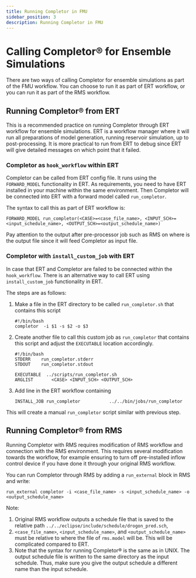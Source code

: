 ```yaml
---
title: Running Completor in FMU
sidebar_position: 3
description: Running Completor in FMU
---
```


# Calling Completor® for Ensemble Simulations
There are two ways of calling Completor for ensemble simulations as part of the FMU workflow.
You can choose to run it as part of ERT workflow, or you can run it as part of the RMS workflow.

## Running Completor® from ERT
This is a recommended practice on running Completor through ERT workflow for ensemble simulations.
ERT is a workflow manager where it will run all preparations of model generation,
running reservoir simulation, up to post-processing.
It is more practical to run from ERT to debug since ERT will give detailed messages on which point that it failed.

### Completor as `hook_workflow` within ERT

Completor can be called from ERT config file.
It runs using the `FORWARD_MODEL` functionality in ERT.
As requirements, you need to have ERT installed in your machine within the same environment.
Then Completor will be connected into ERT with a forward model called `run_completor`.

The syntax to call this as part of ERT workflow is:
```shell
FORWARD_MODEL run_completor(<CASE>=<case_file_name>, <INPUT_SCH>=<input_schedule_name>, <OUTPUT_SCH>=<output_schedule_name>)
```

Pay attention to the output after pre-processor job such as RMS on where is the output file since it will feed Completor as input file.

### Completor with `install_custom_job` with ERT

In case that ERT and Completor are failed to be connected within the `hook_workflow`. There is an alternative way to call ERT using `install_custom_job` functionality in ERT.

The steps are as follows:
1. Make a file in the ERT directory to be called `run_completor.sh` that contains this script
    ```shell
    #!/bin/bash
    completor  -i $1 -s $2 -o $3
    ```
2. Create another file to call this custom job as `run_completor` that contains this script and adjust the `EXECUTABLE` location accordingly.
    ```shell
    #!/bin/bash
    STDERR    run_completor.stderr
    STDOUT    run_completor.stdout

    EXECUTABLE  ../scripts/run_completor.sh
    ARGLIST       <CASE> <INPUT_SCH> <OUTPUT_SCH>
    ```
3. Add line in the ERT workflow containing
    ```shell
    INSTALL_JOB	run_completor			../../bin/jobs/run_completor
    ```

This will create a manual `run_completor` script similar with previous step.

## Running Completor® from RMS

Running Completor with RMS requires modification of RMS workflow and connection with the RMS environment. This requires several modification towards the workflow, for example ensuring to turn off pre-installed inflow control device if you have done it through your original RMS workflow.

You can run Completor through RMS by adding a `run_external` block in RMS and write:
``` shell
run_external completor -i <case_file_name> -s <input_schedule_name> -o <output_schedule_name>
```

Note:
1. Original RMS workflow outputs a schedule file that is saved to
    the relative path `../../eclipse/include/schedule/drogon_pred.sch`,
2. `<case_file_name>`, `<input_schedule_name>`, and `<output_schedule_name>` must be relative to where the file of `rms.model` will be. This will be complicated compared to ERT.
3. Note that the syntax for running Completor® is the same as in UNIX.
The output schedule file is written to the same directory as the input schedule.
Thus, make sure you give the output schedule a different name than the input schedule.